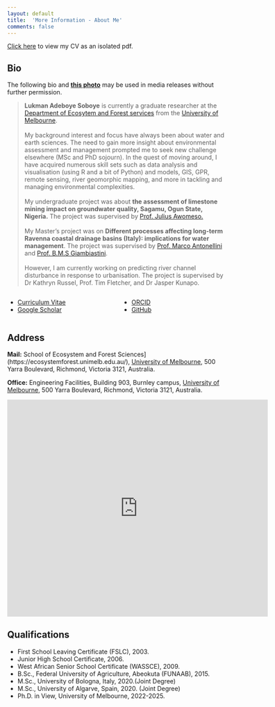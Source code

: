 ```yaml
---
layout: default
title:  'More Information - About Me'
comments: false
---
```


<p class="lead">
<a href="cv.pdf">Click here</a> to view my CV as an isolated pdf.
</p>

## Bio

The following bio and [**this photo**](../images/Me.jpg) may be used in media releases without further permission.

>**Lukman Adeboye Soboye** is currently a graduate researcher at the [Department of Ecosytem and Forest services](https://ecosystemforest.unimelb.edu.au/research) from the [University of Melbourne](https://www.unimelb.edu.au/). <br><br> My background interest and focus have always been about water and earth sciences. The need to gain more insight about environmental assessment and management prompted me to seek new challenge elsewhere (MSc and PhD sojourn).</a> In the quest of moving around, I have acquired numerous skill sets such as data analysis and visualisation (using R and a bit of Python) and models, GIS, GPR, remote sensing, river geomorphic mapping, and more in tackling and managing environmental complexities.</a> <br><br> My undergraduate project was about **the assessment of limestone mining impact on groundwater quality, Sagamu, Ogun State, Nigeria.** The project was supervised by <a href = "https://funaab.edu.ng/awomeso-julius-awonusi/"> Prof. Julius Awomeso.</a> <br><br> My Master's project was on **Different processes affecting long-term Ravenna coastal drainage basins (Italy): implications for water management**. The project was supervised by <a href = "https://www.unibo.it/sitoweb/m.antonellini/en">Prof. Marco Antonellini</a> and <a href = "https://www.unibo.it/sitoweb/beatrice.giambastiani/en">Prof. B.M.S Giambiastini</a>.<br><br>However, I am currently working on predicting river channel disturbance in response to urbanisation. The project is supervised by Dr Kathryn Russel, Prof. Tim Fletcher, and Dr Jasper Kunapo.

::: columns
::: {.column width="30%"}
<ul class="fa-ul">
  <li><a href="https://github.com/lukeng200/lukeng200.github.io/raw/master/CV.pdf"><i class="fa-li fa-regular fa-file-pdf"></i>Curriculum Vitae</a></li>
  <li><a href="https://scholar.google.com.au/citations?hl=en&user=l63u3A4AAAAJ"><i class="fa-li ai ai-google-scholar" style="padding-top:4px;"></i>Google Scholar</a></li>
</ul>

:::

::: {.column width="30%"}
<ul class="fa-ul">
<li><a href="https://orcid.org/0000-0002-2953-1150"><i class="fa-li ai ai-orcid" style="padding-top:4px;"></i>ORCID</a></li>
<li><a href="https://github.com/lukeng200"><i class="fa-li fa-brands fa-github"></i>GitHub</a></li>
</ul>
:::
:::

## Address

**Mail:** School of Ecosystem and Forest Sciences\](https://ecosystemforest.unimelb.edu.au/), [University of Melbourne](https://www.unimelb.edu.au/), 500 Yarra Boulevard, Richmond, Victoria 3121, Australia.

**Office:** Engineering Facilities, Building 903, Burnley campus, [University of Melbourne](https://www.unimelb.edu.au/), 500 Yarra Boulevard, Richmond, Victoria 3121, Australia.

::: mapouter
::: gmap_canvas
<iframe width="600" height="500" id="gmap_canvas" src="https://maps.google.com/maps?q=500%20Yarra%20Boulevard,%20Richmond,%20Victoria%203121,%20Australia&amp;t=&amp;z=13&amp;ie=UTF8&amp;iwloc=&amp;output=embed" frameborder="0" scrolling="no" marginheight="0" marginwidth="0">

</iframe>

<a href="https://putlocker-is.org">putlocker</a><br>

```{=html}
<style>.mapouter{position:relative;text-align:right;height:500px;width:600px;}</style>
```
<a href="https://www.embedgooglemap.net">google map in website</a>

```{=html}
<style>.gmap_canvas {overflow:hidden;background:none!important;height:500px;width:600px;}</style>
```
:::
:::

## Qualifications
 * First School Leaving Certificate (FSLC), 2003.
 * Junior High School Certificate, 2006.
 * West African Senior School Certificate (WASSCE), 2009.
 * B.Sc., Federal University of Agriculture, Abeokuta (FUNAAB), 2015.
 * M.Sc., University of Bologna, Italy, 2020.(Joint Degree)
 * M.Sc., University of Algarve, Spain, 2020. (Joint Degree)
 * Ph.D. in View, University of Melbourne, 2022-2025.
